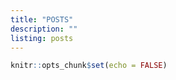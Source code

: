 ---
title: "POSTS"
description: ""
listing: posts
---

```{r setup, include=FALSE}
knitr::opts_chunk$set(echo = FALSE)
```

